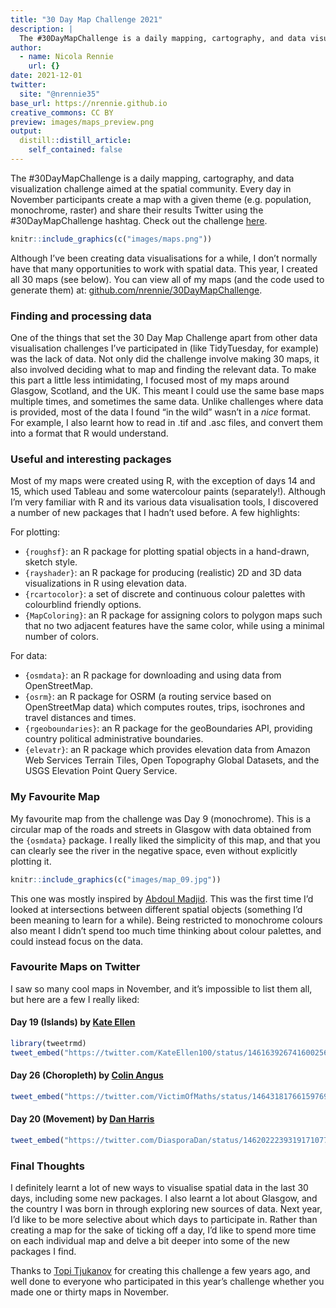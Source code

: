 ```yaml
---
title: "30 Day Map Challenge 2021"
description: |
  The #30DayMapChallenge is a daily mapping, cartography, and data visualization challenge aimed at the spatial community.
author:
  - name: Nicola Rennie
    url: {}
date: 2021-12-01
twitter:
  site: "@nrennie35"
base_url: https://nrennie.github.io
creative_commons: CC BY
preview: images/maps_preview.png
output:
  distill::distill_article:
    self_contained: false
---
```

The #30DayMapChallenge is a daily mapping, cartography, and data visualization challenge aimed at the spatial community. Every day in November participants create a map with a given theme (e.g. population, monochrome, raster) and share their results Twitter using the #30DayMapChallenge hashtag. Check out the challenge [here](https://github.com/tjukanovt/30DayMapChallenge). 

```r
knitr::include_graphics(c("images/maps.png"))  
```

Although I've been creating data visualisations for a while, I don't normally have that many opportunities to work with spatial data. This year, I created all 30 maps (see below). You can view all of my maps (and the code used to generate them) at: [github.com/nrennie/30DayMapChallenge](https://github.com/nrennie/30DayMapChallenge/tree/main/2021).

### Finding and processing data

One of the things that set the 30 Day Map Challenge apart from other data visualisation challenges I've participated in (like TidyTuesday, for example) was the lack of data. Not only did the challenge involve making 30 maps, it also involved deciding what to map and finding the relevant data. To make this part a little less intimidating, I focused most of my maps around Glasgow, Scotland, and the UK. This meant I could use the same base maps multiple times, and sometimes the same data. Unlike challenges where data is provided, most of the data I found "in the wild" wasn't in a *nice* format. For example, I also learnt how to read in .tif and .asc files, and convert them into a format that R would understand.


### Useful and interesting packages

Most of my maps were created using R, with the exception of days 14 and 15, which used Tableau and some watercolour paints (separately!). Although I'm very familiar with R and its various data visualisation tools, I discovered a number of new packages that I hadn't used before. A few highlights:

For plotting: 

* `{roughsf}`: an R package for plotting spatial objects in a hand-drawn, sketch style.
* `{rayshader}`: an R package for producing (realistic) 2D and 3D data visualizations in R using elevation data.
* `{rcartocolor}`: a set of discrete and continuous colour palettes with colourblind friendly options.
* `{MapColoring}`: an R package for assigning colors to polygon maps such that no two adjacent features have the same color, while using a minimal number of colors. 

For data:

* `{osmdata}`: an R package for downloading and using data from OpenStreetMap.
* `{osrm}`: an R package for OSRM (a routing service based on OpenStreetMap data) which computes routes, trips, isochrones and travel distances and times.
* `{rgeoboundaries}`: an R package for the geoBoundaries API, providing country political administrative boundaries.
* `{elevatr}`: an R package which provides elevation data from Amazon Web Services Terrain Tiles, Open Topography Global Datasets, and the USGS Elevation Point Query Service.

### My Favourite Map

My favourite map from the challenge was Day 9 (monochrome). This is a circular map of the roads and streets in Glasgow with data obtained from the `{osmdata}` package. I really liked the simplicity of this map, and that you can clearly see the river in the negative space, even without explicitly plotting it. 

```r
knitr::include_graphics(c("images/map_09.jpg"))  
```

This one was mostly inspired by [Abdoul Madjid](https://twitter.com/issa_madjid). This was the first time I'd looked at intersections between different spatial objects (something I'd been meaning to learn for a while). Being restricted to monochrome colours also meant I didn't spend too much time thinking about colour palettes, and could instead focus on the data. 

### Favourite Maps on Twitter

I saw so many cool maps in November, and it's impossible to list them all, but here are a few I really liked:

#### Day 19 (Islands) by [Kate Ellen](https://twitter.com/KateEllen100) 
```r
library(tweetrmd)
tweet_embed("https://twitter.com/KateEllen100/status/1461639267416002563")
```

#### Day 26 (Choropleth) by [Colin Angus](https://twitter.com/VictimOfMaths)
```r
tweet_embed("https://twitter.com/VictimOfMaths/status/1464318176615976965")
```

#### Day 20 (Movement) by [Dan Harris](https://twitter.com/DiasporaDan) 
```r
tweet_embed("https://twitter.com/DiasporaDan/status/1462022239319171077")
```

### Final Thoughts
I definitely learnt a lot of new ways to visualise spatial data in the last 30 days, including some new packages. I also learnt a lot about Glasgow, and the country I was born in through exploring new sources of data. Next year, I'd like to be more selective about which days to participate in. Rather than creating a map for the sake of ticking off a day, I'd like to spend more time on each individual map and delve a bit deeper into some of the new packages I find. 

Thanks to [Topi Tjukanov](https://twitter.com/tjukanov) for creating this challenge a few years ago, and well done to everyone who participated in this year's challenge whether you made one or thirty maps in November.


